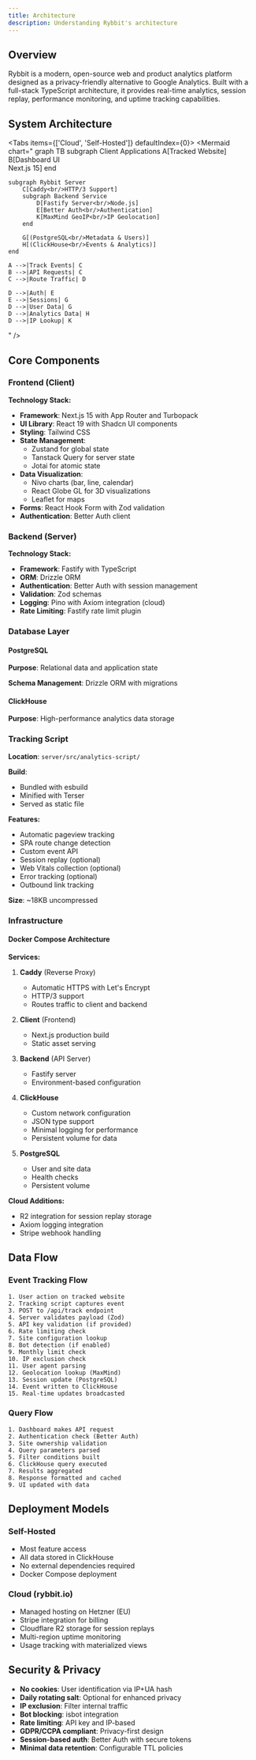 ```yaml
---
title: Architecture
description: Understanding Rybbit's architecture
---
```


## Overview

Rybbit is a modern, open-source web and product analytics platform designed as a privacy-friendly alternative to Google Analytics. Built with a full-stack TypeScript architecture, it provides real-time analytics, session replay, performance monitoring, and uptime tracking capabilities.

## System Architecture

<Tabs items={['Cloud', 'Self-Hosted']} defaultIndex={0}>
<Tab value="Self-Hosted">
<Mermaid
  chart="
graph TB
    subgraph Client Applications
        A[Tracked Website]
        B[Dashboard UI<br/>Next.js 15]
    end

    subgraph Rybbit Server
        C[Caddy<br/>HTTP/3 Support]
        subgraph Backend Service
            D[Fastify Server<br/>Node.js]
            E[Better Auth<br/>Authentication]
            K[MaxMind GeoIP<br/>IP Geolocation]
        end

        G[(PostgreSQL<br/>Metadata & Users)]
        H[(ClickHouse<br/>Events & Analytics)]
    end

    A -->|Track Events| C
    B -->|API Requests| C
    C -->|Route Traffic| D

    D -->|Auth| E
    E -->|Sessions| G
    D -->|User Data| G
    D -->|Analytics Data| H
    D -->|IP Lookup| K
"
/>
</Tab>

<Tab value="Cloud">
<Mermaid
  chart="
graph TB
    subgraph Client Applications
        A[Tracked Website]
        B[Dashboard UI<br/>Next.js 15]
    end

    subgraph Rybbit Server
        C[Caddy<br/>HTTP/3 Support]
        subgraph Backend Service
            D[Fastify Server<br/>Node.js]
            E[Better Auth<br/>Authentication]
            K[MaxMind GeoIP<br/>IP Geolocation]
        end

        G[(PostgreSQL<br/>Metadata & Users)]
        H[(ClickHouse<br/>Events & Analytics)]
    end

    subgraph External Services
        I[Cloudflare R2<br/>Session Replays]
        J[Resend<br/>Email Service]
    end

    A -->|Track Events| C
    B -->|API Requests| C
    C -->|Route Traffic| D

    D -->|Auth| E
    E -->|Sessions| G
    D -->|Queue Jobs| F
    D -->|User Data| G
    D -->|Analytics Data| H
    D -->|Store Replays| I
    D -->|Send Emails| J
    D -->|IP Lookup| K

    F -->|Process Events| H
"
/>
</Tab>
</Tabs>

## Core Components

### Frontend (Client)

**Technology Stack:**
- **Framework**: Next.js 15 with App Router and Turbopack
- **UI Library**: React 19 with Shadcn UI components
- **Styling**: Tailwind CSS
- **State Management**:
  - Zustand for global state
  - Tanstack Query for server state
  - Jotai for atomic state
- **Data Visualization**:
  - Nivo charts (bar, line, calendar)
  - React Globe GL for 3D visualizations
  - Leaflet for maps
- **Forms**: React Hook Form with Zod validation
- **Authentication**: Better Auth client

### Backend (Server)

**Technology Stack:**
- **Framework**: Fastify with TypeScript
- **ORM**: Drizzle ORM
- **Authentication**: Better Auth with session management
- **Validation**: Zod schemas
- **Logging**: Pino with Axiom integration (cloud)
- **Rate Limiting**: Fastify rate limit plugin

### Database Layer

#### PostgreSQL
**Purpose**: Relational data and application state

**Schema Management**: Drizzle ORM with migrations

#### ClickHouse
**Purpose**: High-performance analytics data storage

### Tracking Script

**Location**: `server/src/analytics-script/`

**Build**:
- Bundled with esbuild
- Minified with Terser
- Served as static file

**Features:**
- Automatic pageview tracking
- SPA route change detection
- Custom event API
- Session replay (optional)
- Web Vitals collection (optional)
- Error tracking (optional)
- Outbound link tracking

**Size**: ~18KB uncompressed

### Infrastructure

#### Docker Compose Architecture

**Services:**

1. **Caddy** (Reverse Proxy)
   - Automatic HTTPS with Let's Encrypt
   - HTTP/3 support
   - Routes traffic to client and backend

2. **Client** (Frontend)
   - Next.js production build
   - Static asset serving

3. **Backend** (API Server)
   - Fastify server
   - Environment-based configuration

4. **ClickHouse**
   - Custom network configuration
   - JSON type support
   - Minimal logging for performance
   - Persistent volume for data

5. **PostgreSQL**
   - User and site data
   - Health checks
   - Persistent volume

**Cloud Additions:**
- R2 integration for session replay storage
- Axiom logging integration
- Stripe webhook handling

## Data Flow

### Event Tracking Flow

```
1. User action on tracked website
2. Tracking script captures event
3. POST to /api/track endpoint
4. Server validates payload (Zod)
5. API key validation (if provided)
6. Rate limiting check
7. Site configuration lookup
8. Bot detection (if enabled)
9. Monthly limit check
10. IP exclusion check
11. User agent parsing
12. Geolocation lookup (MaxMind)
13. Session update (PostgreSQL)
14. Event written to ClickHouse
15. Real-time updates broadcasted
```

### Query Flow

```
1. Dashboard makes API request
2. Authentication check (Better Auth)
3. Site ownership validation
4. Query parameters parsed
5. Filter conditions built
6. ClickHouse query executed
7. Results aggregated
8. Response formatted and cached
9. UI updated with data
```

## Deployment Models

### Self-Hosted
- Most feature access 
- All data stored in ClickHouse
- No external dependencies required
- Docker Compose deployment

### Cloud (rybbit.io)
- Managed hosting on Hetzner (EU)
- Stripe integration for billing
- Cloudflare R2 storage for session replays
- Multi-region uptime monitoring
- Usage tracking with materialized views

## Security & Privacy

- **No cookies**: User identification via IP+UA hash
- **Daily rotating salt**: Optional for enhanced privacy
- **IP exclusion**: Filter internal traffic
- **Bot blocking**: isbot integration
- **Rate limiting**: API key and IP-based
- **GDPR/CCPA compliant**: Privacy-first design
- **Session-based auth**: Better Auth with secure tokens
- **Minimal data retention**: Configurable TTL policies